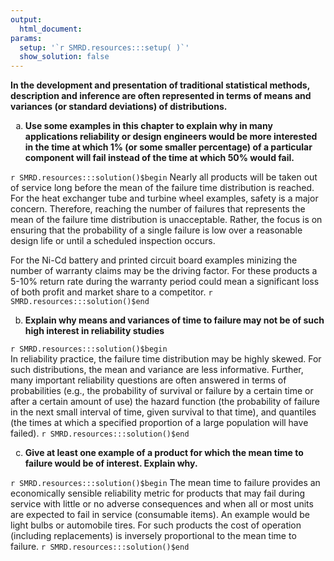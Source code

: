 ```yaml
---
output:
  html_document:
params:
  setup: '`r SMRD.resources:::setup( )`'
  show_solution: false
---
```


__In the development and presentation of traditional statistical methods, description and inference are often represented in terms of means and variances (or standard deviations) of distributions.__

a. __Use some examples in this chapter to explain why in many applications reliability or design engineers would be more interested in the time at which 1% (or some smaller percentage) of a particular component will fail instead of the time at which 50% would fail.__

`r SMRD.resources:::solution()$begin`
Nearly all products will be taken out of service long before the mean of the failure time distribution is reached.  For the heat exchanger tube and turbine wheel examples, safety is a major concern.  Therefore, reaching the number of failures that represents the mean of the failure time distribution is unacceptable.  Rather, the focus is on ensuring that the probability of a single failure is low over a reasonable design life or until a scheduled inspection occurs.

For the Ni-Cd battery and printed circuit board examples minizing the number of warranty claims may be the driving factor.  For these products a 5-10\% return rate during the warranty period could mean a significant loss of both profit and market share to a competitor.
`r SMRD.resources:::solution()$end`

b. __Explain why means and variances of time to failure may not be of such high interest in reliability studies__

`r SMRD.resources:::solution()$begin`  
In reliability practice, the failure time distribution may be highly skewed.  For such distributions, the mean and variance are less informative.  Further, many important reliability questions are often answered in terms of probabilities (e.g., the probability of survival or failure by a certain time or after a certain amount of use) the hazard function (the probability of failure in the next small interval of time, given survival to that time), and quantiles (the times at which a specified proportion of a large population will have failed).
`r SMRD.resources:::solution()$end`

c. __Give at least one example of a product for which the mean time to failure would be of interest.  Explain why.__

`r SMRD.resources:::solution()$begin`
The mean time to failure provides an economically sensible reliability metric for products that may fail during service with little or no adverse consequences and when all or most units are expected to fail in service (consumable items). An example would be light bulbs or automobile tires. For such products the cost of operation (including replacements) is inversely proportional to the mean time to failure.
`r SMRD.resources:::solution()$end`
